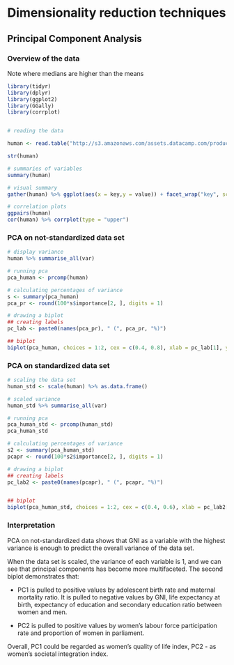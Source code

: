 # Dimensionality reduction techniques

## Principal Component Analysis

### Overview of the data

Note where medians are higher than the means
```r
library(tidyr)
library(dplyr)
library(ggplot2)
library(GGally)
library(corrplot)


# reading the data

human <- read.table("http://s3.amazonaws.com/assets.datacamp.com/production/course_2218/datasets/human2.txt", sep = ",", header = TRUE)

str(human)

# summaries of variables
summary(human)

# visual summary
gather(human) %>% ggplot(aes(x = key,y = value)) + facet_wrap("key", scales = "free") + geom_boxplot() + labs(x = NULL, y = NULL)

# correlation plots
ggpairs(human)
cor(human) %>% corrplot(type = "upper")

```

### PCA on not-standardized data set

```r
# display variance
human %>% summarise_all(var)

# running pca
pca_human <- prcomp(human)

# calculating percentages of variance
s <- summary(pca_human)
pca_pr <- round(100*s$importance[2, ], digits = 1)

# drawing a biplot
## creating labels
pc_lab <- paste0(names(pca_pr), " (", pca_pr, "%)")

## biplot
biplot(pca_human, choices = 1:2, cex = c(0.4, 0.8), xlab = pc_lab[1], ylab = pc_lab[2])

```

### PCA on standardized data set

```r
# scaling the data set
human_std <- scale(human) %>% as.data.frame()

# scaled variance
human_std %>% summarise_all(var)

# running pca
pca_human_std <- prcomp(human_std)
pca_human_std

# calculating percentages of variance
s2 <- summary(pca_human_std)
pcapr <- round(100*s2$importance[2, ], digits = 1)

# drawing a biplot
## creating labels
pc_lab2 <- paste0(names(pcapr), " (", pcapr, "%)")


## biplot
biplot(pca_human_std, choices = 1:2, cex = c(0.4, 0.6), xlab = pc_lab2[1], ylab = pc_lab2[2])

```

### Interpretation

PCA on not-standardized data shows that GNI as a variable with the highest variance is enough to predict the overall variance of the data set.

When the data set is scaled, the variance of each variable is 1, and we can see that principal components has become more multifaceted. The second biplot demonstrates that:

* PC1 is pulled to positive values by adolescent birth rate and maternal mortality ratio. It is pulled to negative values by GNI, life expectancy at birth, expectancy of education and secondary education ratio between women and men.

* PC2 is pulled to positive values by women's labour force participation rate and proportion of women in parliament.

Overall, PC1 could be regarded as women's quality of life index, PC2 - as women's societal integration index.
